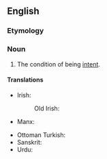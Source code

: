 ==English==

===Etymology===
{{suffix|en|intent|ness}}

===Noun===
{{en-noun|~}}

# The condition of being [[intent]].

====Translations====
{{trans-top|the condition of being intent}}
* Irish:
*: Old Irish: {{t|sga|grinde|f}}
* Manx: {{t|gv|ard-aignys|m}}
{{trans-mid}}
* Ottoman Turkish: {{t|ota|طبان|tr=taban}}
* Sanskrit: {{t+|sa|समाधि|m}}
* Urdu: {{t|ur|ارادہ|m|tr=irādah}}
{{trans-bottom}}